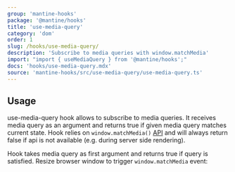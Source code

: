 ```yaml
---
group: 'mantine-hooks'
package: '@mantine/hooks'
title: 'use-media-query'
category: 'dom'
order: 1
slug: /hooks/use-media-query/
description: 'Subscribe to media queries with window.matchMedia'
import: "import { useMediaQuery } from '@mantine/hooks';"
docs: 'hooks/use-media-query.mdx'
source: 'mantine-hooks/src/use-media-query/use-media-query.ts'
---
```



## Usage

use-media-query hook allows to subscribe to media queries.
It receives media query as an argument and returns true
if given media query matches current state.
Hook relies on `window.matchMedia()` [API](https://developer.mozilla.org/en-US/docs/Web/API/Window/matchMedia)
and will always return false if api is not available (e.g. during server side rendering).

Hook takes media query as first argument and returns true if query is satisfied.
Resize browser window to trigger `window.matchMedia` event:

<Demo data={HooksDemos.useMediaQueryHook} />
